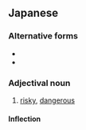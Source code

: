 ==Japanese==
{{ja-kanjitab|sort=けんのん}}

===Alternative forms===
* {{l|ja|険難}}
* {{l|ja|険呑}}

===Adjectival noun===
{{ja-adj|infl=な|けんのん}}

# [[risky]], [[dangerous]]

====Inflection====
{{ja-na|けんのん}}